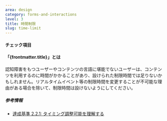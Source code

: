 ```yaml
---
area: design
category: forms-and-interactions
level: 3
title: 時間制限
slug: time-limit
---
```



#### チェック項目

<Checkpoint title="制限時間を設けない" />
<Checkpoint title="制限時間が必要な場合、利用者が事前に制限時間を延長・無効化できるようにするか、制限時間を 20 時間以上とする" />

#### 「{frontmatter.title}」とは

認知障害をもつユーザーやコンテンツの言語に堪能でないユーザーは、コンテンツを利用するのに時間がかかることがあり、設けられた制限時間では足りないかもしれません。リアルタイムイベント等の制限時間を変更することが不可能な理由がある場合を除いて、制限時間は設けないようにしてください。

##### 参考情報

- [達成基準 2.2.1: タイミング調整可能を理解する](https://waic.jp/translations/WCAG21/Understanding/timing-adjustable.html)
